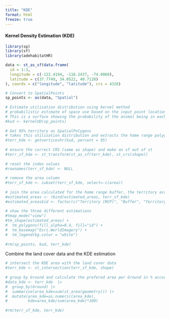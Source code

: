 ```yaml
---
title: "KDE"
format: html
freeze: true
---
```


#### Kernel Density Estimation (KDE)

```r
library(sp)
library(sf)
library(adehabitatHR)

data <- st_as_sf(data.frame(
  id = 1:3,
  longitude = c(-122.4194, -118.2437, -74.0060),
  latitude = c(37.7749, 34.0522, 40.7128)
), coords = c("longitude", "latitude"), crs = 4326)

# Convert to SpatialPoints
sp_points <- as(data, "Spatial")
 
# Estimate utilisation distribution using kernel method
# probabilistic estimate of space use based on the input point locations
# This is a surface showing the probability of the animal being in each location.
#kud <- kernelUD(sp_points)
 
# Get 95% territory as SpatialPolygons
# takes this utilisation distribution and extracts the home range polygon that contains 95% of the estimated utilisation, i.e., the area where the animal is estimated to spend 95% of its time. This is a common way to define an animal’s home range.
#terr_kde <- getverticeshr(kud, percent = 95)
 
# ensure the correct CRS (same as shape) and make an sf out of st
#terr_sf_kde <- st_transform(st_as_sf(terr_kde), st_crs(shape))
 
# reset the index values
#rownames(terr_sf_kde) <- NULL
 
# remove the area column
#terr_sf_kde <- subset(terr_sf_kde, select=-c(area))
 
# join the area calculated for the home range buffer, the territory according to MCP and the territory according to KDE
#estimated_areas <- rbind(estimated_areas, terr_sf_kde)
#estimated_areas$id <- factor(c("Territory (MCP)", "Buffer", "Territory (KDE)"))
 
# show the three different estimations
#tmap_mode("view")
#tm_shape(estimated_areas) +
#  tm_polygons(fill_alpha=0.4, fill="id") +
#  tm_basemap("Esri.WorldImagery") +
#  tm_legend(bg.color = "white")
 
#rm(sp_points, kud, terr_kde)
```

Combine the land cover data and the KDE estimation

```r
# intersect the KDE area with the land cover data
#terr_kde <- st_intersection(terr_sf_kde, shape)
 
# group by Ground and calculate the prefered area per Ground in % according to KDE
#data_kde <- terr_kde  |> 
#  group_by(Ground) |>
#  summarise(area_kde=sum(st_area(geometry))) |>
#  mutate(area_kde=as.numeric(area_kde),
#         kde=area_kde/sum(area_kde)*100)
 
#rm(terr_sf_kde, terr_kde)
```
